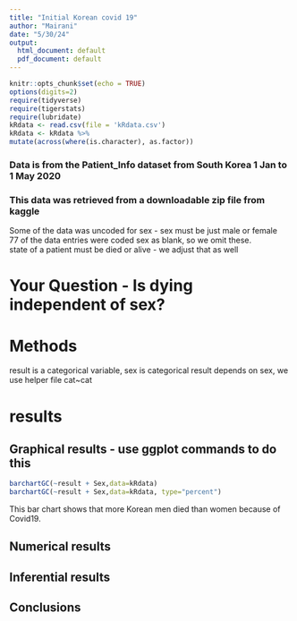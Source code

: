 ```yaml
---
title: "Initial Korean covid 19"
author: "Mairani"
date: "5/30/24"
output:
  html_document: default
  pdf_document: default
---
```


```r
knitr::opts_chunk$set(echo = TRUE)
options(digits=2)
require(tidyverse)
require(tigerstats)
require(lubridate)
kRdata <- read.csv(file = 'kRdata.csv')
kRdata <- kRdata %>%
mutate(across(where(is.character), as.factor))

```
### Data is from the Patient_Info dataset from South Korea 1 Jan to 1 May 2020
### This data was retrieved from a downloadable zip file from kaggle

Some of the data was uncoded for sex - sex must be just male or female  
77 of the data entries were coded sex  as blank, so we omit these.  
state of a patient must be died or alive - we   adjust that as well     
  
# Your Question - Is dying independent of sex?






# Methods

result is a categorical variable, sex is   categorical  result depends on sex, we use helper   file cat~cat  

# results

## Graphical results - use ggplot commands to do this  


```r
barchartGC(~result + Sex,data=kRdata)
barchartGC(~result + Sex,data=kRdata, type="percent")

```
   
   This bar chart shows that more Korean men died than women because of Covid19.     

  
## Numerical results


## Inferential results 




## Conclusions


